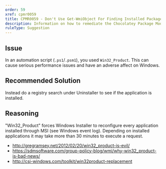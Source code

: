```yaml
---
order: 59
xref: cpmr0059
title: CPMR0059 - Don't Use Get-WmiObject For Finding Installed Packages (script)
description: Information on how to remediate the Chocolatey Package Moderation Rule 0059
ruleType: Suggestion
---
```


<?! Include "../../../../../shared/package-validator-rule-suggestion.txt" /?>

## Issue

In an automation script (`.ps1`/`.psm1`), you used `Win32_Product`. This can cause serious performance issues and have an adverse affect on Windows.

## Recommended Solution

Instead do a registry search under Uninstaller to see if the application is installed.

## Reasoning

"Win32_Product" forces Windows Installer to reconfigure every application installed through MSI (see Windows event log). Depending on installed applications it may take more than 30 minutes to execute a request.

* http://gregramsey.net/2012/02/20/win32_product-is-evil/
* https://sdmsoftware.com/group-policy-blog/wmi/why-win32_product-is-bad-news/
* http://csi-windows.com/toolkit/win32product-replacement
